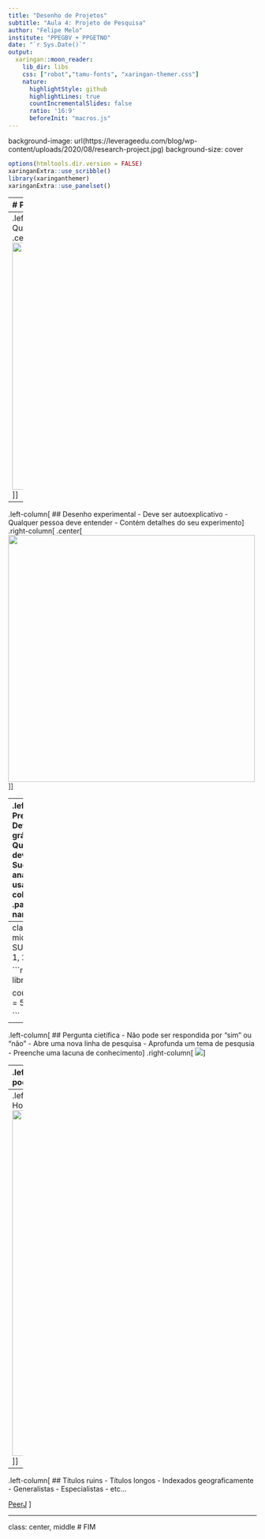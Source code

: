 ```yaml
---
title: "Desenho de Projetos"
subtitle: "Aula 4: Projeto de Pesquisa"
author: "Felipe Melo"
institute: "PPEGBV + PPGETNO"
date: "`r Sys.Date()`"
output:
  xaringan::moon_reader:
    lib_dir: libs
    css: ["robot","tamu-fonts", "xaringan-themer.css"]
    nature:
      highlightStyle: github
      highlightLines: true
      countIncrementalSlides: false
      ratio: '16:9'
      beforeInit: "macros.js"
---
```


background-image: url(https://leverageedu.com/blog/wp-content/uploads/2020/08/research-project.jpg)
background-size: cover

```r
options(htmltools.dir.version = FALSE)
xaringanExtra::use_scribble()
library(xaringanthemer)
xaringanExtra::use_panelset()
```

---
# Por onde começar?
.pull-left[<img src="https://tourismteacher.com/wp-content/uploads/2019/01/Research-Project-Structure.png">
]

.pull-right[

##- Entenda a estrutura de um projeto de pesquisa


]

---
.left-column[
###- Mapa mental
- Deve ser autoexplicativo
- Qualquer pessoa deve entender
- Inspiração
]
.right-column[
.center[
<img src="https://i.pinimg.com/originals/21/51/fa/2151fa8d3ee9e47b40244cad022c652f.jpg" height=500>]
]

---
.left-column[
## Desenho experimental
- Deve ser autoexplicativo
- Qualquer pessoa deve entender
- Contém detalhes do seu experimento
]
.right-column[
.center[
<img src="https://media.springernature.com/m685/springer-static/image/art%3A10.1038%2Fng1031/MediaObjects/41588_2002_Article_BFng1031z_Fig1_HTML.gif" height=500>]
]

---
.left-column[
## Predições
- Devem ser gráficas
- Qualquer pessoa deve entender
- Sugerem o tipo de análise a ser usada
]
.right-column[
.panelset[
.panel[.panel-name[Ex-1]
```r
library(tidyverse)
data("iris")
iris %>% 
  ggplot(aes(Sepal.Length, Sepal.Width))+
  geom_point()
```
]
.panel[.panel-name[Ex-2]
```r
iris %>% 
  ggplot(aes(Sepal.Length, Sepal.Width, color=Species))+
  geom_point()
```
]
.panel[.panel-name[Ex-3]
```r
iris %>% 
  ggplot(aes(Species, Sepal.Width, fill=Species))+
  geom_boxplot()
```
]
.panel[.panel-name[Ex-4]
```r
iris %>% 
  ggplot(aes(Petal.Width, fill=Species))+
  geom_density()
```
]
.panel[.panel-name[Ex-5]
```r
pca<-prcomp(iris[,-5])
library(factoextra)
fviz_pca_biplot(pca, label="var", habillage=iris$Species,
               addEllipses=TRUE, ellipse.level=0.95)
```
]
]
]

---
class: center, middle
## Faça SUAS predições
## 1, 2, 3 e já!!!

```r
library(countdown)

countdown(minutes = 5, seconds = 13)

```

---
.left-column[
## Pergunta cietífica
- Não pode ser respondida por "sim" ou "não"
- Abre uma nova linha de pesquisa
- Aprofunda um tema de pesqusia
- Preenche uma lacuna de conhecimento
]
.right-column[
<img src="https://static.scientificamerican.com/sciam/assets/Image/neuron.gif">
]

---
.left-column[
## Hipótese científica
- Precisa responder à pergunta
- É afirmativa
- Não pode ser condicional
- Pode ser subdividida
]
.right-column[
.center[
<img src="https://d1lc5plzz0mq74.cloudfront.net/wp-content/uploads/2019/04/06110405/imagem-final5.png">

*Uma hipótese (do grego antigo ὑπόθεσις, transl. hypóthesis, composto de hypo, 'sob', 'abaixo de', e thésis, 'posição') suposição ou especulação é uma formulação provisória, com intenções de ser posteriormente demonstrada ou verificada, constituindo uma suposição admissível.*

Fonte: [**Wikipedia**](https://pt.wikipedia.org/wiki/Hip%C3%B3tese)
]
]

---
.left-column[
## Título
### Conciso e direto
### Palavras-chave
### Ambicioso
### Honesto
]
.right-column[
.center[
<img src="https://media.giphy.com/media/oVptPWVH26gSvClKX5/giphy.gif" width=700>
]
]

---
.left-column[
## Títulos ruins
- Títulos longos
- Indexados geograficamente
- Generalistas
- Especialistas
- etc...

[PeerJ](https://peerj.com/blog/post/115284880816/the-10-most-common-mistakes-when-choosing-a-title-for-your-paper/)
]




---
class: center, middle
# FIM







